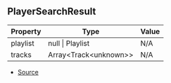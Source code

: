 ## PlayerSearchResult

| Property | Type | Value |
| ----------- | ----------- | ----------- |
| playlist | null \| Playlist | N/A |
| tracks | Array\<Track\<unknown>> | N/A |


- [Source](https://github.com/Androz2091/discord-player/blob/fe42dd7/packages/discord-player/src/types/types.ts#L10)
